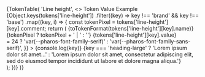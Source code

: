 

<PageSection title="Line height" isHeader>
  {TokenTable(
    'Line height',
    <>
      <thead>
        <tr>
          <th style={{ width: '40%' }}>Token</th>
          <th style={{ width: '30%' }}>Value</th>
          <th>Example</th>
        </tr>
      </thead>
      <tbody>
        {Object.keys(tokens['line-height'])
          .filter((key) => key !== 'brand' && key !== 'base')
          .map((key, i) => {
            const tokenPixel = tokens['line-height'][key].comment;
            return (
              <tr key={i}>
                <td>{toTokenFormat(tokens['line-height'][key].name)}</td>
                <td>
                  {tokenPixel ? tokenPixel + ' | ' : ''}
                  {tokens['line-height'][key].value}
                </td>
                <td>
                  <div
                    className="line-height-example"
                    style={{
                      lineHeight: tokens['line-height'][key].value,
                      fontSize: fontSizeMap[i],
                      fontFamily:
                        fontSizeMap[i] >= 24
                          ? 'var(--pharos-font-family-serif)'
                          : 'var(--pharos-font-family-sans-serif)',
                    }}
                  >
                    {console.log(key)}
                    {key === 'heading-large'
                      ? 'Lorem ipsum dolor sit amet...'
                      : 'Lorem ipsum dolor sit amet, consectetur adipiscing elit, sed do eiusmod tempor incididunt ut labore et dolore magna aliqua.'}
                  </div>
                </td>
              </tr>
            );
          })}
      </tbody>
    </>
  )}
</PageSection>
